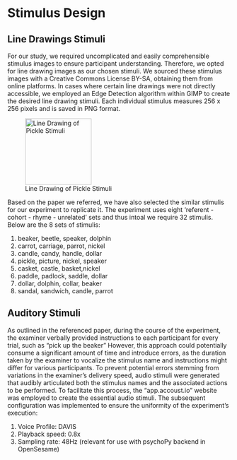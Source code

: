# Stimulus Design

## Line Drawings Stimuli
For our study, we required uncomplicated and easily comprehensible stimulus images to ensure participant understanding. Therefore, we opted for line drawing images as our chosen stimuli. We sourced these stimulus images with a Creative Commons License BY-SA, obtaining them from online platforms. In cases where certain line drawings were not directly accessible, we employed an Edge Detection algorithm within GIMP to create the desired line drawing stimuli. Each individual stimulus measures 256 x 256 pixels and is saved in PNG format.

![Line Drawing of Pickle Stimuli](../../stimuli/image-stimuli/pickle.png){#fig-ui width=150}

Based on the paper we referred, we have also selected the similar stimulis for our experiment to replicate it. The experiment uses eight 'referent - cohort - rhyme - unrelated' sets and thus intoal we require 32 stimulis. Below are the 8 sets of stimulis:

1. beaker, beetle, speaker, dolphin
2. carrot, carriage, parrot, nickel
3. candle, candy, handle, dollar
4. pickle, picture, nickel, speaker
5. casket, castle, basket,nickel
6. paddle, padlock, saddle, dollar
7. dollar, dolphin, collar, beaker
8. sandal, sandwich, candle, parrot

## Auditory Stimuli
As outlined in the referenced paper, during the course of the experiment, the examiner verbally provided instructions to each participant for every trial, such as "pick up the beaker" However, this approach could potentially consume a significant amount of time and introduce errors, as the duration taken by the examiner to vocalize the stimulus name and instructions might differ for various participants. To prevent potential errors stemming from variations in the examiner's delivery speed, audio stimuli were generated that audibly articulated both the stimulus names and the associated actions to be performed. To facilitate this process, the "app.accoust.io" website was employed to create the essential audio stimuli. The subsequent configuration was implemented to ensure the uniformity of the experiment's execution:

1. Voice Profile: DAVIS
2. Playback speed: 0.8x
3. Sampling rate: 48Hz (relevant for use with psychoPy backend in OpenSesame)

